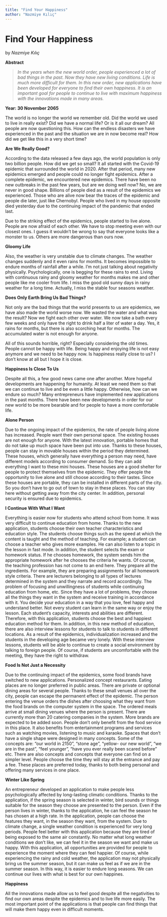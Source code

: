 ```yaml
---
title: "Find Your Happiness"
author: "Nazmiye Kılıç"
---
```

# Find Your Happiness
by _Nazmiye Kılıç_

**Abstract** 

> _In the years when the new world order, people experienced a lot of bad things in the past.  Now they have new living conditions.  Life is much more difficult for them.  In this new order, new applications have been developed for everyone to find their own happiness.  It is an important goal for people to continue to live with maximum happiness with the innovations made in many areas._

**Year: 30 November 2065**

The world is no longer the world we remember old.  Did the world we used to live in really exist?  Did we have a normal life?  Or is it all our dream?  All people are now questioning this.  How can the endless disasters we have experienced in the past and the situation we are in now become real?  How did we get like this in a very short time?

**Are We Really Good?**

According to the data released a few days ago, the world population is only two billion people.  How did we get so small? It all started with the Covid-19 epidemic that surrounded the world in 2020.  After that period, many new epidemics emerged and people could no longer fight epidemics.  After a complete epidemic, we encountered new epidemics.  There have been no new outbreaks in the past few years, but are we doing well now?  No, we are never in good shape.  Billions of people died as a result of the epidemics we experienced.  Those who are alive now bear the traces of the epidemic and people die later, just like Chernobyl.  People who lived in my house opposite died yesterday due to the continuing impact of the pandemic that ended last.

Due to the striking effect of the epidemics, people started to live alone.  People are now afraid of each other.  We have to stop meeting even with our closest ones.  I guess it wouldn't be wrong to say that everyone looks like a monster to us.  Others are more dangerous than ours now.

**Gloomy Life**

Also, the weather is very unstable due to climate changes.  The weather changes suddenly and it even rains for months.  It becomes impossible to endure months of rainfall after a while.  I'm not just talking about negativity physically.  Psychologically, one is begging for these rains to end.  Living with continuous rainy and gloomy weather for months makes me and other people like me cooler from life.  I miss the good old sunny days in rainy weather for a long time.  Actually, I miss the stable four seasons weather.

**Does Only Earth Bring Us Bad Things?**

Not only are the bad things that the world presents to us are epidemics, we have also made the world worse now.  We wasted the water and what was the result?  Now we fight each other over water.  We now take a bath every few weeks and only have the right to drink half a liter of water a day.  Yes, it rains for months, but there is also scorching heat for months.  The accumulated water is not enough for anyone.

All of this sounds horrible, right?  Especially considering the old times.  People cannot be happy with life.  Being happy and enjoying life is not easy anymore and we need to be happy now.  Is happiness really close to us?  I don't know at all but I hope it is close.

**Happiness Is Close To Us**

Despite all this, a few good news came one after another.  More hopeful developments are happening for humanity.  At least we need them so that we can continue to live and be even a little happy.  Otherwise, how can we endure so much?  Many entrepreneurs have implemented new applications in the past months.  There have been new developments in order for our new world to be more bearable and for people to have a more comfortable life.

**Alone Person**

Due to the ongoing impact of the epidemics, the rate of people living alone has increased.  People want their own personal space.  The existing houses are not enough for anyone.  With the latest innovation, portable homes that do not take up much space have been put into use.  Thanks to these houses, people can stay in movable houses within the period they determined.  These houses, which generally have everything a person may need, have different models according to consumer demand.  So they can add everything I want to these mini houses.  These houses are a good shelter for people to protect themselves from the epidemic.  They offer people the opportunity to live alone and still choose according to their tastes.  Since these houses are portable, they can be installed in different parts of the city.  So you don't have to go out of town to stay in these places.  You can stay here without getting away from the city center.  In addition, personal security is ensured due to epidemics.

**I Continue With What I Want**

Everything is easier now for students who attend school from home.  It was very difficult to continue education from home.  Thanks to the new application, students choose their own teacher characteristics and education style.  The students choose things such as the speed at which the content is taught and the method of teaching.  For example;  a student can choose a teacher who gives more examples.  He can also listen to a topic in the lesson in fast mode.  In addition, the student selects the exam or homework status.  If he chooses homework, the system sends him the appropriate homework after he chooses the criteria he wants.  Of course, the teaching profession has not come to an end here.  They prepare all the ingredients.  For example, they are preparing assignments for all homework style criteria.  There are lecturers belonging to all types of lectures determined in the system and they narrate and record accordingly.  The problem of focusing and unwillingness of students while continuing education from home, etc.  Since they have a lot of problems, they choose all the things they want in the system and receive training in accordance with it.  You decide your education in a way that you love, feel happy and understand better.  Not every student can learn in the same way or enjoy the lesson.  Each student's capacity, interests and abilities are different.  Therefore, with this application, students choose the best and happiest education method for them.  In addition, in this new method of education, there are also interview lessons for students to talk to students in different locations.  As a result of the epidemics, individualization increased and the students in the developing age became very lonely.  With these interview lessons, students will be able to continue to create a social environment by talking to foreign people.  Of course, if students are uncomfortable with the meeting, they have the right to withdraw.

**Food Is Not Just a Necessity**

Due to the continuing impact of the epidemics, some food brands have switched to new applications.  Personalized concept restaurants.  Eating places are no longer preferred in public areas.  There are private or optional dining areas for several people.  Thanks to these small venues all over the city, people can escape the permanent effect of the epidemic. The person entering the venue orders the dishes after choosing what they want from the food brands on the computer system in the space.  The ordered meals arrive at small dining venues where the person is present.  There are currently more than 20 catering companies in the system.  More brands are expected to be added soon.  People don’t only benefit from the food service in this place.  It also benefits from entertainment programs and services such as watching movies, listening to music and karaoke.  Spaces that don’t have a single shape were designed in many concepts.  Some of the concepts are: "our world in 2150", "stone age", "yellow- our new world", "we are in the past", "feel younger", "have you ever really been scared before" etc.  There are also concepts and concepts that everyone can find on a simpler level.  People choose the time they will stay at the entrance and pay a fee.  These places are preferred today, thanks to both being personal and offering many services in one place.

**Winter Like Spring**

An entrepreneur developed an application to make people less psychologically affected by long-lasting climatic conditions.  Thanks to the application, if the spring season is selected in winter, bird sounds or things suitable for the season they choose are presented to the person.  Even if the person lives in winter, thanks to the application, he can feel the season he has chosen at a high rate.  In the application, people can choose the features they want, in the season they want, from the system.  Due to climate change, a single weather condition is experienced for very long periods.  People feel better with this application because they are tired of being exposed to the same air constantly.  No matter what long weather conditions we don’t like, we can feel it in the season we want and make us happy.  With this application, all opportunities are provided for people to experience the moment where they can feel happier.  Of course, while experiencing the rainy and cold weather, the application may not physically bring us the summer season, but it can make us feel as if we are in the summer season.  In this way, it is easier to endure long seasons.  We can continue our lives with what is best for our own happines.

**Happiness**

All the innovations made allow us to feel good despite all the negativities to find our own areas despite the epidemics and to live life more easily.  The most important point of the applications is that people can find things that will make them happy even in difficult moments.
